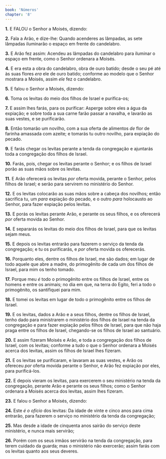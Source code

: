 ```yaml
---
book: 'Números'
chapter: '8'
---
```


**1.** E FALOU o Senhor a Moisés, dizendo:

**2.** Fala a Arão, e dize-lhe: Quando acenderes as lâmpadas, as sete lâmpadas iluminarão o espaço em frente do candelabro.

**3.** E Arão fez assim: Acendeu as lâmpadas do candelabro para iluminar o espaço em frente, como o Senhor ordenara a Moisés.

**4.** E era esta a obra do candelabro, obra de ouro batido; desde o seu pé até às suas flores *era* ele de ouro batido; conforme ao modelo que o Senhor mostrara a Moisés, assim *ele* fez o candelabro.

**5.** E falou o Senhor a Moisés, dizendo:

**6.** Toma os levitas do meio dos filhos de Israel e purifica-os;

**7.** E assim lhes farás, para os purificar: Asperge sobre eles a água da expiação; e sobre toda a sua carne farão passar a navalha, e lavarão as suas vestes, e se purificarão.

**8.** Então tomarão um novilho, com a sua oferta de alimentos *de* flor de farinha amassada com azeite; e tomarás tu outro novilho, para expiação do pecado.

**9.** E farás chegar os levitas perante a tenda da congregação e ajuntarás toda a congregação dos filhos de Israel.

**10.** Farás, pois, chegar os levitas perante o Senhor; e os filhos de Israel porão as suas mãos sobre os levitas.

**11.** E Arão oferecerá os levitas *por* oferta movida, perante o Senhor, pelos filhos de Israel; e serão para servirem no ministério do Senhor.

**12.** E os levitas colocarão as suas mãos sobre a cabeça dos novilhos; então sacrifica tu, um *para* expiação do pecado, e o outro *para* holocausto ao Senhor, para fazer expiação pelos levitas.

**13.** E porás os levitas perante Arão, e perante os seus filhos, e os oferecerá *por* oferta movida ao Senhor.

**14.** E separarás os levitas do meio dos filhos de Israel, para que os levitas sejam meus.

**15.** E depois os levitas entrarão para fazerem o serviço da tenda da congregação; e tu os purificarás, e *por* oferta movida os oferecerás.

**16.** Porquanto eles, dentre os filhos de Israel, me são dados; em lugar de todo aquele que abre a madre, do primogênito de cada um dos filhos de Israel, para mim os tenho tomado.

**17.** Porque meu *é* todo o primogênito entre os filhos de Israel, entre os homens e entre os animais; no dia em que, na terra do Egito, feri a todo o primogênito, os santifiquei para mim.

**18.** E tomei os levitas em lugar de todo o primogênito entre os filhos de Israel.

**19.** E os levitas, dados a Arão e a seus filhos, dentre os filhos de Israel, tenho dado para ministrarem o ministério dos filhos de Israel na tenda da congregação e para fazer expiação pelos filhos de Israel, para que não haja praga entre os filhos de Israel, chegando-se os filhos de Israel ao santuário.

**20.** E assim fizeram Moisés e Arão, e toda a congregação dos filhos de Israel, com os levitas; conforme a tudo o que o Senhor ordenara a Moisés acerca dos levitas, assim os filhos de Israel lhes fizeram.

**21.** E os levitas se purificaram, e lavaram as suas vestes, e Arão os ofereceu *por* oferta movida perante o Senhor, e Arão fez expiação por eles, para purificá-los.

**22.** E depois vieram os levitas, para exercerem o seu ministério na tenda da congregação, perante Arão e perante os seus filhos; como o Senhor ordenara a Moisés acerca dos levitas, assim lhes fizeram.

**23.** E falou o Senhor a Moisés, dizendo:

**24.** Este *é o ofício* dos levitas: Da idade de vinte e cinco anos para cima entrarão, para fazerem o serviço no ministério da tenda da congregação;

**25.** Mas desde a idade de cinquenta anos sairão do serviço deste ministério, e nunca mais servirão;

**26.** Porém com os seus irmãos servirão na tenda da congregação, para terem cuidado da guarda; mas o ministério não exercerão; assim farás com os levitas quanto aos seus deveres.